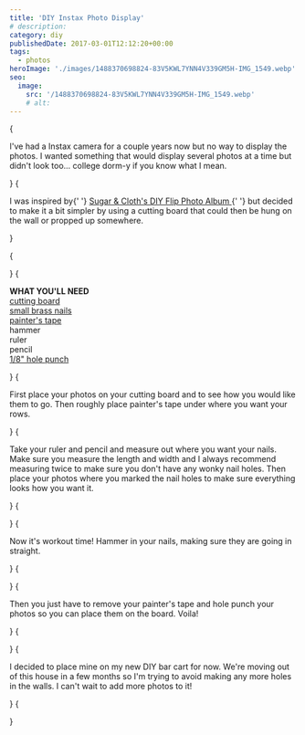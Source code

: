 ```yaml
---
title: 'DIY Instax Photo Display'
# description:
category: diy
publishedDate: 2017-03-01T12:12:20+00:00
tags:
  - photos
heroImage: './images/1488370698824-83V5KWL7YNN4V339GM5H-IMG_1549.webp'
seo:
  image:
    src: '/1488370698824-83V5KWL7YNN4V339GM5H-IMG_1549.webp'
    # alt:
---
```



{<p>I've had a Instax camera for a couple years now but no way to display the
photos. I wanted something that would display several photos at a time but
didn't look too... college dorm-y if you know what I mean.</p>}
{<p>I was inspired by{' '}
<a target="_blank" href="https://sugarandcloth.com/diy-flip-photo-album/">
Sugar &amp; Cloth's DIY Flip Photo Album
</a>{' '}
but decided to make it a bit simpler by using a cutting board that could
then be hung on the wall or propped up somewhere.</p>}

{<p><Picture
		src={ContentImage1}
		alt="DIY Instax Photo Display | Sarah Makes Stuff"
	/></p>}
{<p><strong>WHAT YOU'LL NEED</strong>
<br />
<a
		target="_blank"
		href="https://www.amazon.com/gp/product/B00JR0Y910/ref=oh_aui_detailpage_o02_s00?ie=UTF8&amp;psc=1"
	>
cutting board
</a>
<br />
<a
		target="_blank"
		href="https://www.amazon.com/Brass-Plated-Steel-Upholstery-Bracket/dp/B00CQ7ZZ1E/ref=sr_1_7?ie=UTF8&amp;qid=1488281213&amp;sr=8-7&amp;keywords=gold+nails"
	>
small brass nails
</a>
<br />
<a
		target="_blank"
		href="https://www.amazon.com/ScotchBlue-Painters-Multi-Use-94-Inch-60-Yard/dp/B00004Z4CP/ref=sr_1_7?ie=UTF8&amp;qid=1488281267&amp;sr=8-7&amp;keywords=paint+tape"
	>
painter's tape
</a>
<br />
hammer
<br />
ruler
<br />
pencil
<br />
<a
		target="_blank"
		href="https://www.amazon.com/gp/product/B00XGJTNBE/ref=oh_aui_detailpage_o03_s00?ie=UTF8&amp;psc=1"
	>
1/8" hole punch
</a></p>}
{<p>First place your photos on your cutting board and to see how you would like
them to go. Then roughly place painter's tape under where you want your rows.</p>}
{<p>Take your ruler and pencil and measure out where you want your nails. Make
sure you measure the length and width and I always recommend measuring twice
to make sure you don't have any wonky nail holes. Then place your photos where
you marked the nail holes to make sure everything looks how you want it.</p>}
{<p><Picture
		src={ContentImage2}
		alt="DIY Instax Photo Display | Sarah Makes Stuff"
	/></p>}
{<p>Now it's workout time! Hammer in your nails, making sure they are going in
straight.</p>}
{<p><Picture
		src={ContentImage3}
		alt="DIY Instax Photo Display | Sarah Makes Stuff"
	/></p>}
{<p>Then you just have to remove your painter's tape and hole punch your photos so
you can place them on the board. Voila!</p>}
{<p><Picture
		src={ContentImage4}
		alt="DIY Instax Photo Display | Sarah Makes Stuff"
	/></p>}
{<p>I decided to place mine on my new DIY bar cart for now. We're moving out of
this house in a few months so I'm trying to avoid making any more holes in the
walls. I can't wait to add more photos to it!</p>}
{<p><Picture
		src={ContentImage5}
		alt="DIY Instax Photo Display | Sarah Makes Stuff"
	/></p>}

